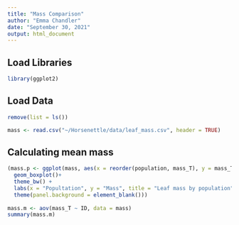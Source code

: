 ```yaml
---
title: "Mass Comparison"
author: "Emma Chandler"
date: "September 30, 2021"
output: html_document
---
```

## Load Libraries
```r
library(ggplot2)
```



## Load Data
```r
remove(list = ls())

mass <- read.csv("~/Horsenettle/data/leaf_mass.csv", header = TRUE)

```


## Calculating mean mass
```r
(mass.p <- ggplot(mass, aes(x = reorder(population, mass_T), y = mass_T, fill = location)) +
  geom_boxplot()+
  theme_bw() +
  labs(x = "Popultation", y = "Mass", title = "Leaf mass by population") +
  theme(panel.background = element_blank()))
                   
mass.m <- aov(mass_T ~ ID, data = mass)
summary(mass.m)

```

